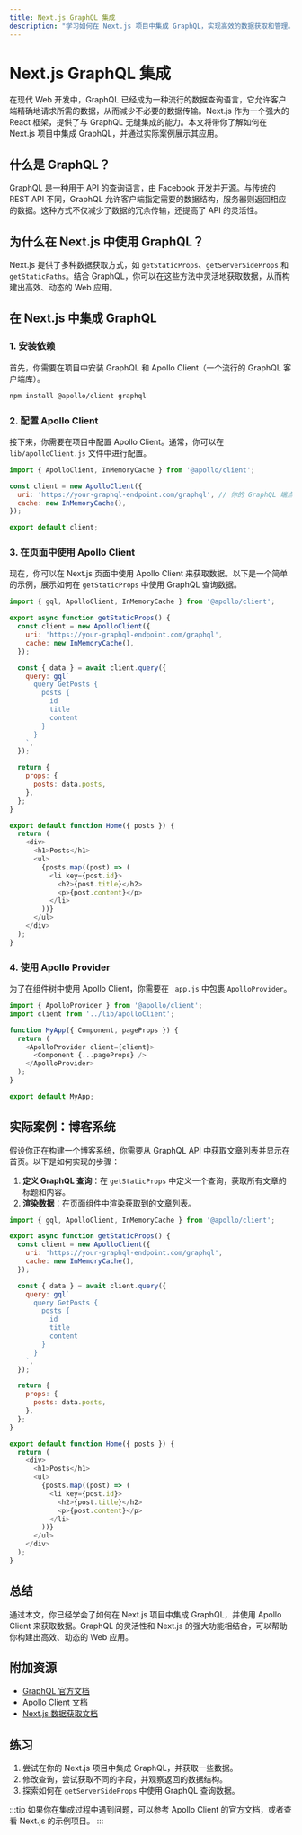 ```yaml
---
title: Next.js GraphQL 集成
description: "学习如何在 Next.js 项目中集成 GraphQL，实现高效的数据获取和管理。"
---
```


# Next.js GraphQL 集成

在现代 Web 开发中，GraphQL 已经成为一种流行的数据查询语言，它允许客户端精确地请求所需的数据，从而减少不必要的数据传输。Next.js 作为一个强大的 React 框架，提供了与 GraphQL 无缝集成的能力。本文将带你了解如何在 Next.js 项目中集成 GraphQL，并通过实际案例展示其应用。

## 什么是 GraphQL？

GraphQL 是一种用于 API 的查询语言，由 Facebook 开发并开源。与传统的 REST API 不同，GraphQL 允许客户端指定需要的数据结构，服务器则返回相应的数据。这种方式不仅减少了数据的冗余传输，还提高了 API 的灵活性。

## 为什么在 Next.js 中使用 GraphQL？

Next.js 提供了多种数据获取方式，如 `getStaticProps`、`getServerSideProps` 和 `getStaticPaths`。结合 GraphQL，你可以在这些方法中灵活地获取数据，从而构建出高效、动态的 Web 应用。

## 在 Next.js 中集成 GraphQL

### 1. 安装依赖

首先，你需要在项目中安装 GraphQL 和 Apollo Client（一个流行的 GraphQL 客户端库）。

```bash
npm install @apollo/client graphql
```

### 2. 配置 Apollo Client

接下来，你需要在项目中配置 Apollo Client。通常，你可以在 `lib/apolloClient.js` 文件中进行配置。

```javascript
import { ApolloClient, InMemoryCache } from '@apollo/client';

const client = new ApolloClient({
  uri: 'https://your-graphql-endpoint.com/graphql', // 你的 GraphQL 端点
  cache: new InMemoryCache(),
});

export default client;
```

### 3. 在页面中使用 Apollo Client

现在，你可以在 Next.js 页面中使用 Apollo Client 来获取数据。以下是一个简单的示例，展示如何在 `getStaticProps` 中使用 GraphQL 查询数据。

```javascript
import { gql, ApolloClient, InMemoryCache } from '@apollo/client';

export async function getStaticProps() {
  const client = new ApolloClient({
    uri: 'https://your-graphql-endpoint.com/graphql',
    cache: new InMemoryCache(),
  });

  const { data } = await client.query({
    query: gql`
      query GetPosts {
        posts {
          id
          title
          content
        }
      }
    `,
  });

  return {
    props: {
      posts: data.posts,
    },
  };
}

export default function Home({ posts }) {
  return (
    <div>
      <h1>Posts</h1>
      <ul>
        {posts.map((post) => (
          <li key={post.id}>
            <h2>{post.title}</h2>
            <p>{post.content}</p>
          </li>
        ))}
      </ul>
    </div>
  );
}
```

### 4. 使用 Apollo Provider

为了在组件树中使用 Apollo Client，你需要在 `_app.js` 中包裹 `ApolloProvider`。

```javascript
import { ApolloProvider } from '@apollo/client';
import client from '../lib/apolloClient';

function MyApp({ Component, pageProps }) {
  return (
    <ApolloProvider client={client}>
      <Component {...pageProps} />
    </ApolloProvider>
  );
}

export default MyApp;
```

## 实际案例：博客系统

假设你正在构建一个博客系统，你需要从 GraphQL API 中获取文章列表并显示在首页。以下是如何实现的步骤：

1. **定义 GraphQL 查询**：在 `getStaticProps` 中定义一个查询，获取所有文章的标题和内容。
2. **渲染数据**：在页面组件中渲染获取到的文章列表。

```javascript
import { gql, ApolloClient, InMemoryCache } from '@apollo/client';

export async function getStaticProps() {
  const client = new ApolloClient({
    uri: 'https://your-graphql-endpoint.com/graphql',
    cache: new InMemoryCache(),
  });

  const { data } = await client.query({
    query: gql`
      query GetPosts {
        posts {
          id
          title
          content
        }
      }
    `,
  });

  return {
    props: {
      posts: data.posts,
    },
  };
}

export default function Home({ posts }) {
  return (
    <div>
      <h1>Posts</h1>
      <ul>
        {posts.map((post) => (
          <li key={post.id}>
            <h2>{post.title}</h2>
            <p>{post.content}</p>
          </li>
        ))}
      </ul>
    </div>
  );
}
```

## 总结

通过本文，你已经学会了如何在 Next.js 项目中集成 GraphQL，并使用 Apollo Client 来获取数据。GraphQL 的灵活性和 Next.js 的强大功能相结合，可以帮助你构建出高效、动态的 Web 应用。

## 附加资源

- [GraphQL 官方文档](https://graphql.org/)
- [Apollo Client 文档](https://www.apollographql.com/docs/react/)
- [Next.js 数据获取文档](https://nextjs.org/docs/basic-features/data-fetching)

## 练习

1. 尝试在你的 Next.js 项目中集成 GraphQL，并获取一些数据。
2. 修改查询，尝试获取不同的字段，并观察返回的数据结构。
3. 探索如何在 `getServerSideProps` 中使用 GraphQL 查询数据。

:::tip
如果你在集成过程中遇到问题，可以参考 Apollo Client 的官方文档，或者查看 Next.js 的示例项目。
:::